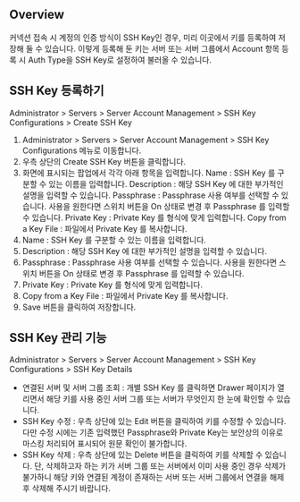 ## Overview
커넥션 접속 시 계정의 인증 방식이 SSH Key인 경우, 미리 이곳에서 키를 등록하여 저장해 둘 수 있습니다. 이렇게 등록해 둔 키는 서버 또는 서버 그룹에서 Account 항목 등록 시 Auth Type을 SSH Key로 설정하여 불러올 수 있습니다.

## SSH Key 등록하기
Administrator > Servers > Server Account Management > SSH Key Configurations > Create SSH Key

1. Administrator > Servers > Server Account Management > SSH Key Configurations 메뉴로 이동합니다.
2. 우측 상단의 Create SSH Key 버튼을 클릭합니다.
3. 화면에 표시되는 팝업에서 각각 아래 항목을 입력합니다. Name : SSH Key 를 구분할 수 있는 이름을 입력합니다. Description : 해당 SSH Key 에 대한 부가적인 설명을 입력할 수 있습니다. Passphrase : Passphrase 사용 여부를 선택할 수 있습니다. 사용을 원한다면 스위치 버튼을 On 상태로 변경 후 Passphrase 를 입력할 수 있습니다. Private Key : Private Key 를 형식에 맞게 입력합니다. Copy from a Key File : 파일에서 Private Key 를 복사합니다.
  1. Name : SSH Key 를 구분할 수 있는 이름을 입력합니다.
  2. Description : 해당 SSH Key 에 대한 부가적인 설명을 입력할 수 있습니다.
  3. Passphrase : Passphrase 사용 여부를 선택할 수 있습니다. 사용을 원한다면 스위치 버튼을 On 상태로 변경 후 Passphrase 를 입력할 수 있습니다.
  4. Private Key : Private Key 를 형식에 맞게 입력합니다.
  5. Copy from a Key File : 파일에서 Private Key 를 복사합니다.
4. Save 버튼을 클릭하여 저장합니다.

## SSH Key 관리 기능
Administrator > Servers > Server Account Management > SSH Key Configurations > SSH Key Details

* 연결된 서버 및 서버 그룹 조회 : 개별 SSH Key 를 클릭하면 Drawer 페이지가 열리면서 해당 키를 사용 중인 서버 그룹 또는 서버가 무엇인지 한 눈에 확인할 수 있습니다.
* SSH Key 수정 : 우측 상단에 있는 Edit 버튼을 클릭하여 키를 수정할 수 있습니다. 다만 수정 시에는 기존 입력했던 Passphrase와 Private Key는 보안상의 이유로 마스킹 처리되어 표시되어 원문 확인이 불가합니다.
* SSH Key 삭제 : 우측 상단에 있는 Delete 버튼을 클릭하여 키를 삭제할 수 있습니다. 단, 삭제하고자 하는 키가 서버 그룹 또는 서버에서 이미 사용 중인 경우 삭제가 불가하니 해당 키와 연결된 계정이 존재하는 서버 또는 서버 그룹에서 연결을 해제 후 삭제해 주시기 바랍니다.
